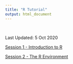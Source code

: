 ```yaml
---
title: "R Tutorial"
output: html_document
---
```


<br>

Last Updated: 5 Oct 2020

[Session 1 - Introduction to R](2020-06-05_flask_install_anaconda.html)  

[Session 2 - The R Environment](2020-06-03_mysql_aws_rds.html)  
